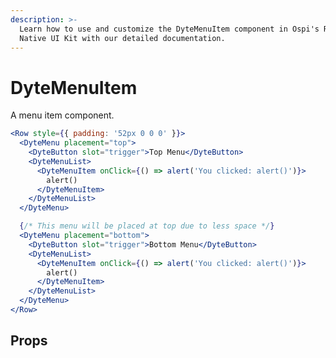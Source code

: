 ```yaml
---
description: >-
  Learn how to use and customize the DyteMenuItem component in Ospi's React
  Native UI Kit with our detailed documentation.
---
```


# DyteMenuItem

A menu item component.

```jsx
<Row style={{ padding: '52px 0 0 0' }}>
  <DyteMenu placement="top">
    <DyteButton slot="trigger">Top Menu</DyteButton>
    <DyteMenuList>
      <DyteMenuItem onClick={() => alert('You clicked: alert()')}>
        alert()
      </DyteMenuItem>
    </DyteMenuList>
  </DyteMenu>

  {/* This menu will be placed at top due to less space */}
  <DyteMenu placement="bottom">
    <DyteButton slot="trigger">Bottom Menu</DyteButton>
    <DyteMenuList>
      <DyteMenuItem onClick={() => alert('You clicked: alert()')}>
        alert()
      </DyteMenuItem>
    </DyteMenuList>
  </DyteMenu>
</Row>
```

## Props

<PropsTable of="dyte-menu-item" />

<head>
  <title>React Native UI Kit DyteMenuItem</title>
</head>
